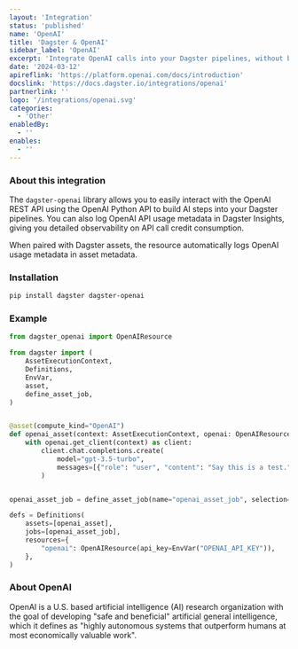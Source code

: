 ```yaml
---
layout: 'Integration'
status: 'published'
name: 'OpenAI'
title: 'Dagster & OpenAI'
sidebar_label: 'OpenAI'
excerpt: 'Integrate OpenAI calls into your Dagster pipelines, without breaking the bank.'
date: '2024-03-12'
apireflink: 'https://platform.openai.com/docs/introduction'
docslink: 'https://docs.dagster.io/integrations/openai'
partnerlink: ''
logo: '/integrations/openai.svg'
categories:
  - 'Other'
enabledBy:
  - ''
enables:
  - ''
---
```


### About this integration

The `dagster-openai` library allows you to easily interact with the OpenAI REST API using the OpenAI Python API to build AI steps into your Dagster pipelines. You can also log OpenAI API usage metadata in Dagster Insights, giving you detailed observability on API call credit consumption.

When paired with Dagster assets, the resource automatically logs OpenAI usage metadata in asset metadata.

### Installation

```bash
pip install dagster dagster-openai
```

### Example

```python
from dagster_openai import OpenAIResource

from dagster import (
    AssetExecutionContext,
    Definitions,
    EnvVar,
    asset,
    define_asset_job,
)


@asset(compute_kind="OpenAI")
def openai_asset(context: AssetExecutionContext, openai: OpenAIResource):
    with openai.get_client(context) as client:
        client.chat.completions.create(
            model="gpt-3.5-turbo",
            messages=[{"role": "user", "content": "Say this is a test."}],
        )


openai_asset_job = define_asset_job(name="openai_asset_job", selection="openai_asset")

defs = Definitions(
    assets=[openai_asset],
    jobs=[openai_asset_job],
    resources={
        "openai": OpenAIResource(api_key=EnvVar("OPENAI_API_KEY")),
    },
)
```

### About OpenAI

OpenAI is a U.S. based artificial intelligence (AI) research organization with the goal of developing "safe and beneficial" artificial general intelligence, which it defines as "highly autonomous systems that outperform humans at most economically valuable work".
